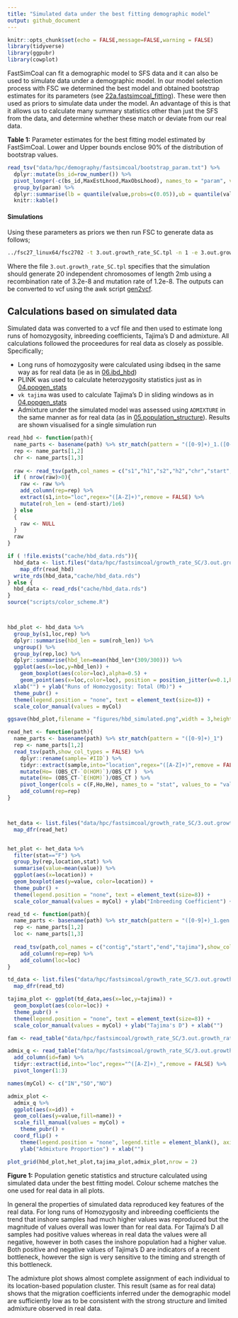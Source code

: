 ```yaml
---
title: "Simulated data under the best fitting demographic model"
output: github_document
---
```


```r
knitr::opts_chunk$set(echo = FALSE,message=FALSE,warning = FALSE)
library(tidyverse)
library(ggpubr)
library(cowplot)
```

FastSimCoal can fit a demographic model to SFS data and it can also be used to simulate data under a demographic model.  In our model selection process with FSC we determined the best model and obtained bootstrap estimates for its parameters (see [22a.fastsimcoal_fitting](22a.fastsimcoal_fitting.md)).  These were then used as priors to simulate data under the model.  An advantage of this is that it allows us to calculate many summary statistics other than just the SFS from the data, and determine whether these match or deviate from our real data. 


**Table 1:** Parameter estimates for the best fitting model estimated by FastSimCoal. Lower and Upper bounds enclose 90% of the distribution of bootstrap values.  
```r
read_tsv("data/hpc/demography/fastsimcoal/bootstrap_param.txt") %>%
  dplyr::mutate(bs_id=row_number()) %>% 
  pivot_longer(-c(bs_id,MaxEstLhood,MaxObsLhood), names_to = "param", values_to = "value") %>% 
  group_by(param) %>% 
  dplyr::summarise(lb = quantile(value,probs=c(0.05)),ub = quantile(value,probs=c(0.95))) %>% 
  knitr::kable()
```

#### Simulations

Using these parameters as priors we then run FSC to generate data as follows;

```bash
../fsc27_linux64/fsc2702 -t 3.out.growth_rate_SC.tpl -n 1 -e 3.out.growth_rate_SC.est  -E 10 -G x -c 0
```

Where the file `3.out.growth_rate_SC.tpl` specifies that the simulation should generate 20 independent chromosomes of length 2mb using a recombination rate of 3.2e-8 and mutation rate of 1.2e-8.  The outputs can be converted to vcf using the awk script [gen2vcf](data/hpc/fastsimcoal/gen2vcf.awk). 


## Calculations based on simulated data

Simulated data was converted to a vcf file and then used to estimate long runs of homozygosity, inbreeding coefficients, Tajima's D and admixture. All calculations followed the proceedures for real data as closely as possible.  Specifically;

- Long runs of homozygosity were calculated using ibdseq in the same way as for real data (ie as in [06.ibd_hbd](06.ibd_hbd.md))
- PLINK was used to calculate heterozygosity statistics just as in [04.popgen_stats](04.popgen_stats.md)
- `vk tajima` was used to calculate Tajima's D in sliding windows as in [04.popgen_stats](04.popgen_stats.md)
- Admixture under the simulated model was assessed using `ADMIXTURE` in the same manner as for real data (as in [05.population_structure](05.population_structure.md)). Results are shown visualised for a single simulation run


```r
read_hbd <- function(path){
  name_parts <- basename(path) %>% str_match(pattern = "([0-9]+)_1.([0-9]+)")
  rep <- name_parts[1,2]
  chr <- name_parts[1,3]
  
  raw <- read_tsv(path,col_names = c("s1","h1","s2","h2","chr","start","end","LOD"),show_col_types = FALSE) 
  if ( nrow(raw)>0){
    raw <- raw %>% 
    add_column(rep=rep) %>% 
    extract(s1,into="loc",regex="([A-Z]+)",remove = FALSE) %>% 
    mutate(roh_len = (end-start)/1e6)
  } else 
  {
    raw <- NULL
  }
  raw
}

if ( !file.exists("cache/hbd_data.rds")){
  hbd_data <- list.files("data/hpc/fastsimcoal/growth_rate_SC/3.out.growth_rate_SC/ibdseq/","*.hbd",full.names = TRUE) %>%
    map_dfr(read_hbd)
  write_rds(hbd_data,"cache/hbd_data.rds")
} else {
  hbd_data <- read_rds("cache/hbd_data.rds")
}
source("scripts/color_scheme.R")



hbd_plot <- hbd_data %>% 
  group_by(s1,loc,rep) %>% 
  dplyr::summarise(hbd_len = sum(roh_len)) %>% 
  ungroup() %>% 
  group_by(rep,loc) %>% 
  dplyr::summarise(hbd_len=mean(hbd_len*(309/300))) %>% 
  ggplot(aes(x=loc,y=hbd_len)) + 
    geom_boxplot(aes(color=loc),alpha=0.5) +
    geom_point(aes(x=loc,color=loc), position = position_jitter(w=0.1,h=0)) + 
  xlab("") + ylab("Runs of Homozygosity: Total (Mb)") +
  theme_pubr() +
  theme(legend.position = "none", text = element_text(size=8)) +
  scale_color_manual(values = myCol)

ggsave(hbd_plot,filename = "figures/hbd_simulated.png",width = 3,height = 3)
```


```r
read_het <- function(path){
  name_parts <- basename(path) %>% str_match(pattern = "([0-9]+)_1")
  rep <- name_parts[1,2]
  read_tsv(path,show_col_types = FALSE) %>% 
    dplyr::rename(sample=`#IID`) %>% 
    tidyr::extract(sample,into="location",regex="([A-Z]+)",remove = FALSE) %>% 
    mutate(Ho= (OBS_CT-`O(HOM)`)/OBS_CT )  %>% 
    mutate(He= (OBS_CT-`E(HOM)`)/OBS_CT ) %>% 
    pivot_longer(cols = c(F,Ho,He), names_to = "stat", values_to = "value") %>% 
    add_column(rep=rep)
}



het_data <- list.files("data/hpc/fastsimcoal/growth_rate_SC/3.out.growth_rate_SC/plink2/","*.het",full.names = TRUE) %>% 
  map_dfr(read_het)


het_plot <- het_data %>% 
  filter(stat=="F") %>% 
  group_by(rep,location,stat) %>% 
  summarise(value=mean(value)) %>% 
  ggplot(aes(x=location)) + 
  geom_boxplot(aes(y=value, color=location)) + 
  theme_pubr() +
  theme(legend.position = "none", text = element_text(size=8)) +
  scale_color_manual(values = myCol) + ylab("Inbreeding Coefficient") + xlab("")
```



```r
read_td <- function(path){
  name_parts <- basename(path) %>% str_match(pattern = "([0-9]+)_1.gen.vcf.gz_([A-Z]+)")
  rep <- name_parts[1,2]
  loc <- name_parts[1,3]
  
  read_tsv(path,col_names = c("contig","start","end","tajima"),show_col_types = FALSE) %>% 
    add_column(rep=rep) %>% 
    add_column(loc=loc)
}

td_data <- list.files("data/hpc/fastsimcoal/growth_rate_SC/3.out.growth_rate_SC/tajima/","*.td",full.names = TRUE) %>% 
  map_dfr(read_td)

tajima_plot <- ggplot(td_data,aes(x=loc,y=tajima)) + 
  geom_boxplot(aes(color=loc)) + 
  theme_pubr() +
  theme(legend.position = "none", text = element_text(size=8)) +
  scale_color_manual(values = myCol) + ylab("Tajima's D") + xlab("")
```


```r

fam <- read_table("data/hpc/fastsimcoal/growth_rate_SC/3.out.growth_rate_SC/admixture/3.out.growth_rate_SC_1_1.fam",col_names = FALSE) %>% pull(X2)

admix_q <- read_table("data/hpc/fastsimcoal/growth_rate_SC/3.out.growth_rate_SC/admixture/3.out.growth_rate_SC_ldpruned.3.Q",col_names = c("SO","IN","NO")) %>% 
  add_column(id=fam) %>% 
  tidyr::extract(id,into="loc",regex="^([A-Z]+)_",remove = FALSE) %>% 
  pivot_longer(1:3) 

names(myCol) <- c("IN","SO","NO")

admix_plot <- 
  admix_q %>% 
  ggplot(aes(x=id)) +
  geom_col(aes(y=value,fill=name)) +
  scale_fill_manual(values = myCol) +
    theme_pubr() +
  coord_flip() +
    theme(legend.position = "none", legend.title = element_blank(), axis.text.y = element_blank()) +
    ylab("Admixture Proportion") + xlab("")

```



```r
plot_grid(hbd_plot,het_plot,tajima_plot,admix_plot,nrow = 2)
```

**Figure 1:** Population genetic statistics and structure calculated using simulated data under the best fitting model. Colour scheme matches the one used for real data in all plots. 


In general the properties of simulated data reproduced key features of the real data.  For long runs of Homozygosity and inbreeding coefficients the trend that inshore samples had much higher values was reproduced but the magnitude of values overall was lower than for real data.  For Tajima's D all samples had positive values whereas in real data the values were all negative, however in both cases the inshore population had a higher value. Both positive and negative values of Tajima's D are indicators of a recent bottleneck, however the sign is very sensitive to the timing and strength of this bottleneck. 

The admixture plot shows almost complete assignment of each individual to its location-based population cluster. This result (same as for real data) shows that the migration coefficients inferred under the demographic model are sufficiently low as to be consistent with the strong structure and limited admixture observed in real data. 
